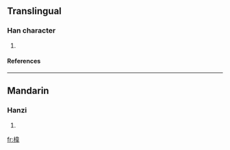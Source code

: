 ==Translingual==
===Han character===
{{Han char|rn=75|rad=木|as=09|sn=13|four=4595<sub>6</sub>|canj=木木一手 (DDMQ)}}
# {{defn|Han|sort=木09}}
====References====
{{Han ref|kx=0537.190|dkj=15071|dj=0925.040|hdz=21257.050|uh=6932|ud=26930|bh=DDF0|bd=56816}}

----
==Mandarin==
===Hanzi===
{{cmn-hanzi|pin=[[wěi]] (wei3)|wg=wei<sup>3</sup>}}
# {{defn|Mandarin}}

[[fr:椲]]